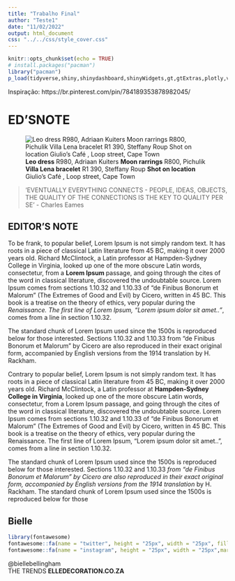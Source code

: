 ```yaml
---
title: "Trabalho Final"
author: "Teste1"
date: "11/02/2022"
output: html_document
css: "../../css/style_cover.css"
---
```




```r
knitr::opts_chunk$set(echo = TRUE)
# install.packages("pacman")
library("pacman")        
p_load(tidyverse,shiny,shinydashboard,shinyWidgets,gt,gtExtras,plotly,vembedr,showtext)
```

<span id = "inspiration">Inspiração: https://br.pinterest.com/pin/784189353878982045/</span>

# <span id = 'first'>ED'S</span><span id = 'second'>NOTE</span>{#principal-cover}



![**Leo dress** R980, Adriaan Kuiters **Moon rarrings** R800, Pichulik **Villa Lena bracelet** R1 390, Steffany Roup **Shot on location** Giulio's Café , Loop street, Cape Town](../../img/woman_2_medium.jpg){#logo-top}


> 'EVENTUALLY EVERYTHING CONNECTS - PEOPLE, IDEAS, OBJECTS, THE QUALITY OF THE CONNECTIONS IS THE KEY TO QUALITY PER SE' - Charles Eames



## EDITOR'S NOTE{#title}

::: {#left-column}
To be frank, to popular belief, Lorem Ipsum is not simply random text. It has roots in a piece of classical Latin literature from 45 BC, making it over 2000 years old. Richard McClintock, a Latin professor at Hampden-Sydney College in Virginia, looked up one of the more obscure Latin words, consectetur, from a **Lorem Ipsum **passage, and going through the cites of the word in classical literature, discovered the undoubtable source. Lorem Ipsum comes from sections 1.10.32 and 1.10.33 of "de Finibus Bonorum et Malorum" (The Extremes of Good and Evil) by Cicero, written in 45 BC. This book is a treatise on the theory of ethics, very popular during the *Renaissance. The first line of Lorem Ipsum, "Lorem ipsum dolor sit amet.."*, comes from a line in section 1.10.32.

The standard chunk of Lorem Ipsum used since the 1500s is reproduced below for those interested. Sections 1.10.32 and 1.10.33 from "de Finibus Bonorum et Malorum" by Cicero are also reproduced in their exact original form, accompanied by English versions from the 1914 translation by H. Rackham.

:::

::: {#right-column}
Contrary to popular belief, Lorem Ipsum is not simply random text. It has roots in a piece of classical Latin literature from 45 BC, making it over 2000 years old. Richard McClintock, a Latin professor at **Hampden-Sydney College in Virginia**, looked up one of the more obscure Latin words, consectetur, from a Lorem Ipsum passage, and going through the cites of the word in classical literature, discovered the undoubtable source. Lorem Ipsum comes from sections 1.10.32 and 1.10.33 of "de Finibus Bonorum et Malorum" (The Extremes of Good and Evil) by Cicero, written in 45 BC. This book is a treatise on the theory of ethics, very popular during the Renaissance. The first line of Lorem Ipsum, "Lorem ipsum dolor sit amet..", comes from a line in section 1.10.32.

The standard chunk of Lorem Ipsum used since the 1500s is reproduced below for those interested. Sections 1.10.32 and 1.10.33 *from "de Finibus Bonorum et Malorum" by Cicero are also reproduced in their exact original form, accompanied by English versions from the 1914 translation* by H. Rackham. The standard chunk of Lorem Ipsum used since the 1500s is reproduced below for those

:::


## Bielle{#footer}


```r
library(fontawesome)
fontawesome::fa(name = "twitter", height = "25px", width = "25px", fill = 'white', stroke = 'black',stroke_width = '5px')
fontawesome::fa(name = "instagram", height = "25px", width = "25px",margin_left = '5px', fill = 'white', stroke = 'black',stroke_width = '5px')
```

<span id = 'email'>@biellebellingham</span>
<br>
<span>THE TRENDS **ELLEDECORATION.CO.ZA**</span>
